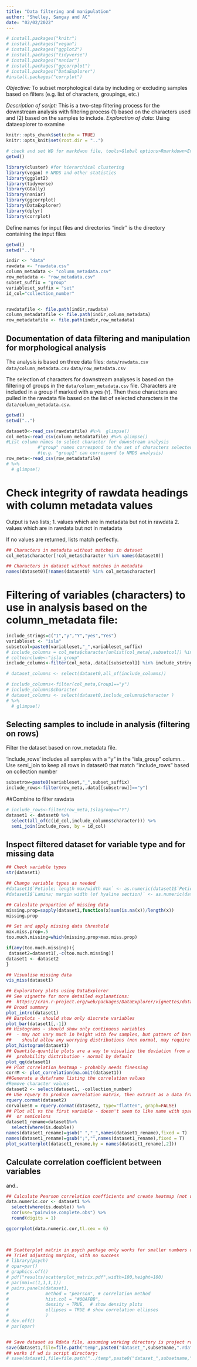 ```yaml
---
title: "Data filtering and manipulation"
author: "Shelley, Sangay and AC"
date: "02/02/2022"
---
```

```r
# install.packages("knitr")
# install.packages("vegan")
# install.packages("ggplot2")
# install.packages("tidyverse")
# install.packages("naniar")
# install.packages("ggcorrplot")
# install.packages("DataExplorer")
#install.packages("corrplot")
```
*Objective:* To subset morphological data by including or excluding samples based on filters (e.g. list of characters, groupings, etc.)

*Description of script:* This is a two-step filtering process for the downstream analysis with filtering process (1) based on the characters used and (2) based on the samples to include.
*Exploration of data:* Using dataexplorer to examine 

```r
knitr::opts_chunk$set(echo = TRUE)
knitr::opts_knit$set(root.dir = "..")

# check and set WD for markdwon file, tools>Global options>Rmarkdown>Evaluate chunks in directory(project)
getwd()

library(cluster) #for hierarchical clustering
library(vegan) # NMDS and other statistics
library(ggplot2)
library(tidyverse)
library(GGally)
library(naniar)
library(ggcorrplot)
library(DataExplorer)
library(dplyr)
library(corrplot)

```

Define names for input files and directories
"indir" is the directory containing the input files

```r
getwd()
setwd("..")

indir <- "data"
rawdata <- "rawdata.csv"
column_metadata <- "column_metadata.csv"
row_metadata <- "row_metadata.csv"
subset_suffix = "group"
variableset_suffix = "set"
id_col="collection_number"


rawdatafile <- file.path(indir,rawdata)
column_metadatafile <- file.path(indir,column_metadata)
row_metadatafile <- file.path(indir,row_metadata)
```
## Documentation of data filtering and manipulation for morphological analysis

The analysis is based on three data files:
  `data/rawdata.csv`
  `data/column_metadata.csv`
  `data/row_metadata.csv`

The selection of characters for downstream analyses is based on the filtering of groups in the `data/column_metadata.csv` file.
Characters are included in a group if marked with a yes (`Y`). Then these characters are pulled in the rawdata file based on the list of selected characters in the `data/column_metadata.csv`.

```r
getwd()
setwd("..")

dataset0<-read_csv(rawdatafile) #%>%  glimpse()
col_meta<-read_csv(column_metadatafile) #%>% glimpse() 
#List column names to select character for downstream analysis
            #"group" names correspond to the set of characters selected for a specific analysis
            #(e.g. "group1" can correspond to NMDS analysis)
row_meta<-read_csv(row_metadatafile) 
# %>%
  # glimpse()
```

# Check integrity of rawdata headings with column metadata values
Output is two lists; 
1. values which are in metadata but not in rawdata
2. values which are in rawdata but not in metadata

If no values are returned, lists match perfectly.

```r

## Characters in metadata without matches in dataset
col_meta$character[!col_meta$character %in% names(dataset0)]

## Characters in dataset without matches in metadata
names(dataset0)[!names(dataset0) %in% col_meta$character]
```
# Filtering of variables (characters) to use in analysis based on the column_metadata file:

```r
include_strings=c("1","y","Y","yes","Yes")
variableset <- "isla"
subsetcol=paste0(variableset,"_",variableset_suffix)
# include_columns = col_meta$character[unlist(col_meta[,subsetcol]) %in% include_strings]
# coltoinclude<-"isla_group"
include_columns<-filter(col_meta,.data[[subsetcol]] %in% include_strings)

# dataset_columns <- select(dataset0,all_of(include_columns))

# include_columns<-filter(col_meta,Group1=="y")
# include_columns$character
# dataset_columns <- select(dataset0,include_columns$character )
# %>%
  # glimpse()
```

## Selecting samples to include in analysis (filtering on rows)

Filter the dataset based on row_metadata file.

'include_rows' includes all samples with a "y" in the "isla_group" column.
.
Use semi_join to keep all rows in dataset0 that match "include_rows" based on collection number

```r
subsetrow=paste0(variableset,"_",subset_suffix)
include_rows<-filter(row_meta,.data[[subsetrow]]=="y")
```

##Combine to filter rawdata

```r
# include_rows<-filter(row_meta,Islagroup=="Y")
dataset1 <- dataset0 %>% 
  select(all_of(c(id_col,include_columns$character))) %>% 
  semi_join(include_rows, by = id_col)
```

## Inspect filtered dataset for variable type and for missing data

```r

## Check variable types
str(dataset1)

## Change variable types as needed
#dataset1$`Petiole; length max/width max` <- as.numeric(dataset1$`Petiole; length max/width max`)
#dataset1$`Lamina; margin width (of hyaline section)` <- as.numeric(dataset1$`Lamina; margin width (of hyaline section)`)

## Calculate proportion of missing data
missing.prop=sapply(dataset1,function(x)sum(is.na(x))/length(x)) 
missing.prop

## Set and apply missing data threshold 
max.miss.prop=.5
too.much.missing=which(missing.prop>max.miss.prop)

if(any(too.much.missing)){
 dataset2=dataset1[,-c(too.much.missing)]
dataset1 <- dataset2 
}

## Visualise missing data
vis_miss(dataset1)

## Exploratory plots using DataExplorer
## See vignette for more detailed explanations: 
##  https://cran.r-project.org/web/packages/DataExplorer/vignettes/dataexplorer-intro.html
## Broad summary
plot_intro(dataset1) 
## Barplots - should show only discrete variables
plot_bar(dataset1[,-1]) 
## Histograms - should show only continuous variables
##  - may not vary much in height with few samples, but pattern of bars
##    should allow any worrying distributions (non normal, may require transformation, bimodal could be interesting) to be spotted
plot_histogram(dataset1)
## Quantile-quantile plots are a way to visualize the deviation from a specific
##  probability distribution - normal by default
plot_qq(dataset1)
## Plot correlation heatmap - probably needs finessing
corrM <- plot_correlation(na.omit(dataset1))
##Generate a dataframe listing the correlation values
#Remove character values
dataset2 <- select(dataset1, -collection_number)
## USe rquery to produce correlation matrix, then extract as a data frame
rquery.cormat(dataset2)
corvalues0 = rquery.cormat(dataset2, type="flatten", graph=FALSE)
## Plot all vs the first variable - doesn't seem to like name with spaces
##  or semicolons
dataset1_rename=dataset1%>%
  select(where(is.double))
names(dataset1_rename)=gsub(" ","_",names(dataset1_rename),fixed = T)
names(dataset1_rename)=gsub(";","",names(dataset1_rename),fixed = T)
plot_scatterplot(dataset1_rename,by = names(dataset1_rename[,2]))

```

## Calculate correlation coefficient between variables
and..

```r
## Calculate Pearson correlation coefficients and create heatmap (not using DataExplorer)
data.numeric.cor <- dataset1 %>%
  select(where(is.double)) %>%
  cor(use="pairwise.complete.obs") %>% 
  round(digits = 1)

ggcorrplot(data.numeric.cor,tl.cex = 6)


 
## Scatterplot matrix in psych package only works for smaller numbers of variables
## Tried adjusting margins, with no success
# library(psych)
# opar=par()
# graphics.off()
# pdf("results/scatterplot_matrix.pdf",width=100,height=100)
# par(mai=c(1,1,1,1))
# pairs.panels(dataset1,
#              method = "pearson", # correlation method
#              hist.col = "#00AFBB",
#              density = TRUE,  # show density plots
#              ellipses = TRUE # show correlation ellipses
#              )
# dev.off()
# par(opar)


## Save dataset as Rdata file, assuming working directory is project root:
save(dataset1,file=file.path("temp",paste0("dataset_",subsetname,".rda")))
## works if wd is script directory:
# save(dataset1,file=file.path("../temp",paste0("dataset_",subsetname,".rda")))
```





















